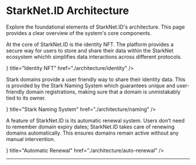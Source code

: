# StarkNet.ID Architecture

Explore the foundational elements of StarkNet.ID's architecture. This page provides a clear overview of the system's core components.


At the core of StarkNet.ID is the identity NFT. The platform provides a secure way for users to store and share their data within the StarkNet ecosystem whichh simplifies data interactions across different protocols.

<Cards>
  <Card
    icon={<IdCardIcon />}
    title="Identity NFT"
    href="./architecture/identity"
  />
</Cards>

Stark domains provide a user friendly way to share their identity data. This is provided by the Stark Naming System which guarantees unique and user-friendly domain registrations, making sure that a domain is unmistakably tied to its owner.

<Cards>
  <Card
    icon={<LinkIcon />}
    title="Stark Naming System"
    href="./architecture/naming"
  />
</Cards>

A feature of StarkNet.ID is its automatic renewal system. Users don’t need to remember domain expiry dates; StarkNet.ID takes care of renewing domains automatically. This ensures domains remain active without any manual intervention.

<Cards>
  <Card
    icon={<WarningIcon />}
    title="Automatic Renewal"
    href="./architecture/auto-renewal"
  />
</Cards>

---
